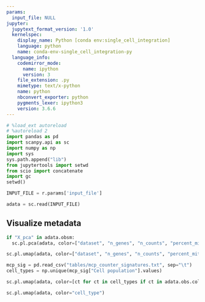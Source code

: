 ```yaml
---
params:
  input_file: NULL
jupyter:
  jupytext_format_version: '1.0'
  kernelspec:
    display_name: Python [conda env:single_cell_integration]
    language: python
    name: conda-env-single_cell_integration-py
  language_info:
    codemirror_mode:
      name: ipython
      version: 3
    file_extension: .py
    mimetype: text/x-python
    name: python
    nbconvert_exporter: python
    pygments_lexer: ipython3
    version: 3.6.6
---
```


```python
# %load_ext autoreload
# %autoreload 2
import pandas as pd
import scanpy.api as sc
import numpy as np
import sys
sys.path.append("lib")
from jupytertools import setwd
from scio import concatenate
import gc
setwd()
```

```python
INPUT_FILE = r.params['input_file']
```

```python
adata = sc.read(INPUT_FILE)
```

## Visualize metadata

```python
if "X_pca" in adata.obsm:
  sc.pl.pca(adata, color=["dataset", "n_genes", "n_counts", "percent_mito", "phase", "patient", "origin", "platform"], ncols=2)
```

```python
sc.pl.umap(adata, color=["dataset", "n_genes", "n_counts", "percent_mito", "phase", "patient", "origin", "platform"], ncols=2)
```

```python
mcp_sig = pd.read_csv("tables/mcp_counter_signatures.txt", sep="\t")
cell_types = np.unique(mcp_sig["Cell population"].values)
```

```python
sc.pl.umap(adata, color=[ct for ct in cell_types if ct in adata.obs.columns], ncols=2)
```

```python
sc.pl.umap(adata, color="cell_type")
```
